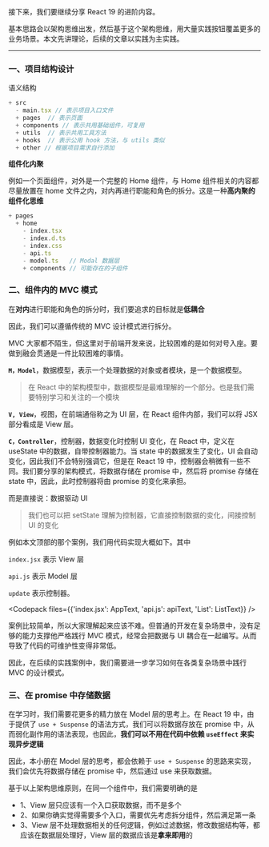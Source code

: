 


<Cardruntime><MainCase /></Cardruntime>


接下来，我们要继续分享 React 19 的进阶内容。

基本思路会以架构思维出发，然后基于这个架构思维，用大量实践按钮覆盖更多的业务场景。本文先讲理论，后续的文章以实践为主实践。

---
### 一、项目结构设计

语义结构

```javascript
+ src
  - main.tsx // 表示项目入口文件
  + pages  // 表示页面
  + components // 表示共用基础组件，可复用
  + utils  // 表示共用工具方法
  + hooks  // 表示公用 hook 方法，与 utils 类似
  + other // 根据项目需求自行添加
```

**组件化内聚**

例如一个页面组件，对外是一个完整的 Home 组件，与 Home 组件相关的内容都尽量放置在 home 文件之内，对内再进行职能和角色的拆分。这是一种**高内聚的组件化思维**

```javascript
+ pages
  + home
    - index.tsx
    - index.d.ts
    - index.css
    - api.ts
    - model.ts   // Modal 数据层
    + components // 可能存在的子组件
```

### 二、组件内的 MVC 模式

在**对内**进行职能和角色的拆分时，我们要追求的目标就是**低耦合**

因此，我们可以遵循传统的 MVC 设计模式进行拆分。

MVC 大家都不陌生，但这里对于前端开发来说，比较困难的是如何对号入座。要做到融会贯通是一件比较困难的事情。

**`M，Model`**，数据模型，表示一个处理数据的对象或者模块，是一个数据模型。

> 在 React 中的架构模型中，数据模型是最难理解的一个部分。也是我们需要特别学习和关注的一个模块

**`V, View`**，视图，在前端通俗称之为 UI 层，在 React 组件内部，我们可以将 JSX 部分看成是 View 层。

**`C，Controller`**，控制器，数据变化时控制 UI 变化，在 React 中，定义在 useState 中的数据，自带控制器能力。当 state 中的数据发生了变化，UI 会自动变化，因此我们不会特别强调它，但是在 React 19 中，控制器会稍微有一些不同。我们要分享的架构模式，将数据存储在 promise 中，然后将 promise 存储在 state 中，因此，此时控制器将由 promise 的变化来承担。

而是直接说：数据驱动 UI

> 我们也可以把 setState 理解为控制器，它直接控制数据的变化，间接控制 UI 的变化


例如本文顶部的那个案例，我们用代码实现大概如下。其中

`index.jsx` 表示 View 层

`api.js` 表示 Model 层

`update` 表示控制器。


<Codepack files={{'index.jsx': AppText, 'api.js': apiText, 'List': ListText}} />


案例比较简单，所以大家理解起来应该不难。但普通的开发在复杂场景中，没有足够的能力支撑他严格践行 MVC 模式，经常会把数据与 UI 耦合在一起编写。从而导致了代码的可维护性变得非常低。

因此，在后续的实践案例中，我们需要进一步学习如何在各类复杂场景中践行 MVC 的设计模式。

### 三、在 promise 中存储数据

在学习时，我们需要花更多的精力放在 Model 层的思考上。在 React 19 中，由于提供了 `use + Suspense` 的语法方式，我们可以将数据存放在 promise 中，从而弱化副作用的语法表现，也因此，**我们可以不用在代码中依赖 `useEffect` 来实现异步逻辑**

因此，本小册在 Model 层的思考，都会依赖于 `use + Suspense` 的思路来实现，我们会优先将数据存储在 promise 中，然后通过 use 来获取数据。

基于以上架构思维原则，在同一个组件中，我们需要明确的是

+ 1、View 层只应该有一个入口获取数据，而不是多个
+ 2、如果你确实觉得需要多个入口，需要优先考虑拆分组件，然后满足第一条
+ 3、View 层不处理数据相关的任何逻辑，例如过滤数据，修改数据结构等，都应该在数据层处理好，View 层的数据应该是**拿来即用**的
